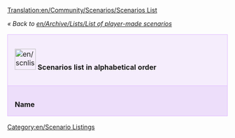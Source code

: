 [[Translation:en/Community/Scenarios/Scenarios List]]

''« Back to [[en/Archive/Lists/List of player-made scenarios]]''

{| cellspacing="3" class="mainpagetable" align="center" width="100%"
|- valign="top" 
|colspan="11" style="font-size: 100%; BACKGROUND-COLOR: #F5EDFC; border: 1px solid #E1BBFF; margin: 0; padding: 1em; text-align: left; width:14%"|[[File:en/scnlist-alphabetical.png|48px]] <font size="3">'''Scenarios list in alphabetical order'''</font>
|-
|style="font-size: 100%; BACKGROUND-COLOR: #EDDEFA; border: 1px solid #E1BBFF; margin: 0; padding: 1em 1em 0em 1em; text-align: left;"|'''Name'''
|style="font-size: 100%; BACKGROUND-COLOR: #EDDEFA; border: 1px solid #E1BBFF; margin: 0; padding: 1em 1em 0em 1em; text-align: left;"|'''Description'''
|style="font-size: 100%; BACKGROUND-COLOR: #EDDEFA; border: 1px solid #E1BBFF; margin: 0; padding: 1em 1em 0em 1em; text-align: left;"|'''Difficulty'''
|style="font-size: 100%; BACKGROUND-COLOR: #EDDEFA; border: 1px solid #E1BBFF; margin: 0; padding: 1em 1em 0em 1em; text-align: left;"|'''Setting'''
|style="font-size: 100%; BACKGROUND-COLOR: #EDDEFA; border: 1px solid #E1BBFF; margin: 0; padding: 1em 1em 0em 1em; text-align: left;"|'''Size'''
|style="font-size: 100%; BACKGROUND-COLOR: #EDDEFA; border: 1px solid #E1BBFF; margin: 0; padding: 1em 1em 0em 1em; text-align: left;"|'''Relief'''
|style="font-size: 100%; BACKGROUND-COLOR: #EDDEFA; border: 1px solid #E1BBFF; margin: 0; padding: 1em 1em 0em 1em; text-align: left;"|'''Towns'''
|style="font-size: 100%; BACKGROUND-COLOR: #EDDEFA; border: 1px solid #E1BBFF; margin: 0; padding: 1em 1em 0em 1em; text-align: left;"|'''Industries'''
|style="font-size: 100%; BACKGROUND-COLOR: #EDDEFA; border: 1px solid #E1BBFF; margin: 0; padding: 1em 1em 0em 1em; text-align: left;"|'''Based on Real World'''
|style="font-size: 100%; BACKGROUND-COLOR: #EDDEFA; border: 1px solid #E1BBFF; margin: 0; padding: 1em 1em 0em 1em; text-align: left;"|'''OpenTTD Version'''
|style="font-size: 100%; BACKGROUND-COLOR: #EDDEFA; border: 1px solid #E1BBFF; margin: 0; padding: 1em 1em 0em 1em; text-align: left;"|'''Author'''

{{en/ScenariosListRow|name=[[en/Community/Scenarios/(Don't) Hurt Your Eyes ;-)|(Don't) Hurt Your Eyes ;-)]]
|description=A toyland map made with the original TTD
|difficulty=[[en/Archive/Lists/Scenario by Difficulty - Normal|Normal]]
|setting=[[en/Archive/Lists/Scenario by Setting - Toyland|Toyland]]
|size=[[en/Archive/Lists/Scenarios by Size 256x256|256x256]]
|relief=[[en/Archive/Lists/Flat Scenarios|Flat]]
|towns=Normal 
|industries=[[en/Archive/Lists/Scenarios by Quantity of Industries - Normal|Normal]]
|realworld=no 
|version=any
|author=[[en/Sleepie|Sleepie]] 
}}

{{en/ScenariosListRow|name=[[en/Community/Scenarios/A Mars Odyssey|A Mars Odyssey v0.5]]
|description=
|difficulty=[[en/Archive/Lists/Scenario by Difficulty - Easy|Easy]]
|setting=[[en/Archive/Lists/Scenario by Setting - Special|Special (Mars)]]
|size=[[en/Archive/Lists/Scenarios by Size 256x256|256x256]]
|relief=[[en/Archive/Lists/Flat Scenarios|Flat]]
|towns=Normal
|industries=[[en/Archive/Lists/Scenarios by Quantity of Industries - Normal|Normal]]
|realworld=no
|version=0.5.0
|author=Ominus
}}

{{en/ScenariosListRow|name=[[en/Community/Scenarios/Alexander to Karthoum|Alexander to Karthoum]]
|description=based on a heightmap for the [https://www.wikipedia.org/wiki/Nile Nile]
|difficulty=[[en/Archive/Lists/Scenario by Difficulty - Normal|Normal]]
|setting=[[en/Archive/Lists/Scenario by Setting - Sub-Tropical|Sub-Tropical]]
|size=[[en/Archive/Lists/Scenarios by Size 512x2048|512x2048]]
|relief=[[en/Archive/Lists/Flat Scenarios|Flat]]
|towns=Normal
|industries=[[en/Archive/Lists/Scenarios by Quantity of Industries - Normal|Normal]]
|realworld=[[en/Archive/Lists/Scenarios Based on Real World|The Nile from the delta to Karthoum]]
|version=0.5.0
|author=thebrightside
}}

{{en/ScenariosListRow|name=[[en/Community/Scenarios/Europe|CarstsEuropeScenario]]
|description=Europe based on NASA SRTM-Data
|difficulty=[[en/Archive/Lists/Scenario by Difficulty - Normal|Normal]]
|setting=[[en/Archive/Lists/Scenario by Setting - Temperate|Temperate]]
|size=[[en/Archive/Lists/Scenarios by Size 2048x2048|2048x2048]]
|relief=[[en/Archive/Lists/Mixed Relief Scenarios|Mixed]]
|towns=High
|industries=[[en/Archive/Lists/Scenarios by Quantity of Industries - High|High]]
|realworld=[[en/Archive/Lists/Scenarios Based on Real World|Europe]]
|version=0.5.0
|author=[[en/CARST|CARST]]
}}

{{en/ScenariosListRow|name=[[en/Community/Scenarios/CarstsMonsterScenario v3|CarstsMonsterScenario_v3]]
|description=Hundreds of cities and industries
|difficulty=[[en/Archive/Lists/Scenario by Difficulty - Easy|Easy]]
|setting=[[en/Archive/Lists/Scenario by Setting - Temperate|Temperate]]
|size=[[en/Archive/Lists/Scenarios by Size 2048x2048|2048x2048]]
|relief=[[en/Archive/Lists/Flat Scenarios|Flat]]
|towns=High
|industries=[[en/Archive/Lists/Scenarios by Quantity of Industries - High|High]]
|realworld=no
|version=0.5.0
|author=[[en/CARST|CARST]]
}}

{{en/ScenariosListRow|name=[[en/Community/Scenarios/CarstsTrainingScenario v3|CarstsTrainingScenario_v3]]
|description=Six-city training ground
|difficulty=[[en/Archive/Lists/Scenario by Difficulty - Easy|Easy]]
|setting=[[en/Archive/Lists/Scenario by Setting - Temperate|Temperate]]
|size=[[en/Archive/Lists/Scenarios by Size 256x256|256x256]]
|relief=[[en/Archive/Lists/Very Flat Scenarios|Very Flat]]
|towns=Low
|industries=[[en/Archive/Lists/Scenarios by Quantity of Industries - High|High]]
|realworld=no
|version=0.6.0
|author=[[en/CARST|CARST]]
}}

{{en/ScenariosListRow|name=[[en/Community/Scenarios/CarstsWorldScenario|CarstsWorldScenario]]
|description=Planet earth based on satellite-data
|difficulty=[[en/Archive/Lists/Scenario by Difficulty - Normal|Normal]]
|setting=[[en/Archive/Lists/Scenario by Setting - Temperate|Temperate]]
|size=[[en/Archive/Lists/Scenarios with greater Size than 2048x2048 or Size not listed|8192x4096]]
|relief=[[en/Archive/Lists/Mixed Relief Scenarios|Mixed]]
|towns=Normal
|industries=[[en/Archive/Lists/Scenarios by Quantity of Industries - Normal|Normal]]
|realworld=[[en/Archive/Lists/Scenarios Based on Real World|Earth]]
|version=0.6.0
|author=[[en/CARST|CARST]]
}}

{{en/ScenariosListRow|name=[[en/Community/Scenarios/Chatham Islands|Chatham Islands v0.5]]
|description=New Zealand's [https://www.wikipedia.org/wiki/Chatham_Islands Chatham Islands]
|difficulty=[[en/Archive/Lists/Scenario by Difficulty - Normal|Normal]]
|setting=[[en/Archive/Lists/Scenario by Setting - Sub-Tropical|Sub-Tropical]]
|size=[[en/Archive/Lists/Scenarios by Size 1024x1024|1024x1024]]
|relief=[[en/Archive/Lists/Hilly Scenarios|Hilly]]
|towns=High
|industries=[[en/Archive/Lists/Scenarios by Quantity of Industries - High|High]]
|realworld=[[en/Archive/Lists/Scenarios Based on Real World|Chatham Islands (Terrain only)]]
|version=0.5.0
|author=Ominus
}}

{{en/ScenariosListRow|name=[[en/Community/Scenarios/Climb up the Mountains|Climb up the Mountains]]
|description=Made with the original TTD
|difficulty=[[en/Archive/Lists/Scenario by Difficulty - Normal|Normal]]
|setting=[[en/Archive/Lists/Scenario by Setting - Sub-Arctic|Sub-Arctic]]
|size=[[en/Archive/Lists/Scenarios by Size 256x256|256x256]]
|relief=[[en/Archive/Lists/Mixed Relief Scenarios|Mixed]]
|towns=Normal
|industries=[[en/Archive/Lists/Scenarios by Quantity of Industries - Normal|Normal]]
|realworld=no
|version=any
|author=[[en/Sleepie|Sleepie]]
}}

{{en/ScenariosListRow|name=[[en/Community/Scenarios/Colorado|Colorado]]
|description=A scenario representing the US state of Colorado.
|difficulty=[[en/Archive/Lists/Scenario by Difficulty - Hard|Hard]]
|setting=[[en/Archive/Lists/Scenario by Setting - Sub-Tropical|Sub-Tropical]]
|size=[[en/Archive/Lists/Scenarios by Size 256x256|256x256]]
|relief=[[en/Archive/Lists/Mixed Relief Scenarios|Mixed]]
|towns=High
|industries=[[en/Archive/Lists/Scenarios by Quantity of Industries - Normal|Normal]]
|realworld=Yes
|version=1.10.0
|author=[[en/DonaldDuck|DonaldDuck]]
}}

{{en/ScenariosListRow|name=[[en/Community/Scenarios/Cuba|Cuba]]
|description=Real-life Cuba
|difficulty=[[en/Archive/Lists/Scenario by Difficulty - Normal|Normal]]
|setting=[[en/Archive/Lists/Scenario by Setting - Sub-Tropical|Sub-Tropical]]
|size=[[en/Archive/Lists/Scenarios by Size 1024x512|1024x512]]
|relief=[[en/Archive/Lists/Mixed Relief Scenarios|Mixed]]
|towns=Normal
|industries=[[en/Archive/Lists/Scenarios by Quantity of Industries - Normal|Normal]]
|realworld=Yes
|version=0.6.0
|author=[[en/pasisti|pasisti]]
}}

{{en/ScenariosListRow|name=[[en/Community/Scenarios/Dale of Scandy|Dale of Scandy]]
|description=A very nice sub-arctic map
|difficulty=[[en/Archive/Lists/Scenario by Difficulty - Normal|Normal]]
|setting=[[en/Archive/Lists/Scenario by Setting - Sub-Arctic|Sub-Arctic]]
|size=[[en/Archive/Lists/Scenarios by Size 256x256|256x256]]
|relief=[[en/Archive/Lists/Mountainous Scenarios|Mountainous]]
|towns=Normal
|industries=[[en/Archive/Lists/Scenarios by Quantity of Industries - High|High]]
|realworld=no
|version=0.4.5
|author=George
}}

{{en/ScenariosListRow|name=[[en/Community/Scenarios/Denmark|Denmark]]
|description=
|difficulty=[[en/Archive/Lists/Scenario by Difficulty - Normal|Normal]]
|setting=[[en/Archive/Lists/Scenario by Setting - Temperate|Temperate]]
|size=[[en/Archive/Lists/Scenarios by Size 1024x1024|1024x1024]]
|relief=[[en/Archive/Lists/Flat Scenarios|Flat]]
|towns=High
|industries=[[en/Archive/Lists/Scenarios by Quantity of Industries - Normal|Normal]]
|realworld=[[en/Archive/Lists/Scenarios Based on Real World|Denmark]]
|version=0.5.1-RC2
|author=Kristian Rasmussen
}}

{{en/ScenariosListRow|name=[[en/Community/Scenarios/Desert Tracking|Desert Tracking]]
|description=A long island, [...] a good place to practice building networks
|difficulty=[[en/Archive/Lists/Scenario by Difficulty - Normal|Normal]]
|setting=[[en/Archive/Lists/Scenario by Setting - Sub-Tropical|Sub-Tropical]]
|size=[[en/Archive/Lists/Scenarios by Size 256x512|256x512]]
|relief=[[en/Archive/Lists/Mixed Relief Scenarios|Mixed]]
|towns=Low (11)
|industries=[[en/Archive/Lists/Scenarios by Quantity of Industries - Normal|Normal]]
|realworld=no
|version=Nightly r10026
|author=Deep Blue
}}

{{en/ScenariosListRow|name=[[en/Community/Scenarios/Echo|Echo]]
|description=two main sub-tropical continents
|difficulty=[[en/Archive/Lists/Scenario by Difficulty - Normal|Normal]]
|setting=[[en/Archive/Lists/Scenario by Setting - Sub-Tropical|Sub-Tropical]]
|size=[[en/Archive/Lists/Scenarios by Size 256x256|256x256]]
|relief=[[en/Archive/Lists/Hilly Scenarios|Hilly]]
|towns=Normal
|industries=[[en/Archive/Lists/Scenarios by Quantity of Industries - Low|Low]]
|realworld=no
|version=0.4.5
|author=S. Morris (Jungle)
}}






{{en/ScenariosListRow|name=[[en/Community/Scenarios/Flevoland|Flevoland]]
|description=Flevoland is a province of the Netherlands and one of the famous polders. The dikes prevent the towns and cities from flooding. Accidentally removing a part of the dike, will really get things under water. The scenario starts at 1984, year of founding the town Zeewolde. (Youngest town of the Netherlands)
|difficulty=[[en/Archive/Lists/Scenario by Difficulty - Easy|Easy]]
|setting=[[en/Archive/Lists/Scenario by Setting - Temperate|Temperate]]
|size=[[en/Archive/Lists/Scenarios by Size 512x512|512x512]]
|relief=[[en/Archive/Lists/Very Flat Scenarios|Very Flat]]
|towns=Low
|industries=[[en/Archive/Lists/Scenarios by Quantity of Industries - Normal|Normal]]
|realworld=[[en/Archive/Lists/Scenarios Based on Real World|Flevoland]]
|version=0.6.3
|author=[[en/PSVSupporter|PSVSupporter]]
}}









{{en/ScenariosListRow|name=[[en/Community/Scenarios/Florida|Florida v0.1]]
|description=
|difficulty=[[en/Archive/Lists/Scenario by Difficulty - Easy|Easy]]
|setting=[[en/Archive/Lists/Scenario by Setting - Temperate|Temperate]]
|size=[[en/Archive/Lists/Scenarios by Size 512x512|512x512]]
|relief=[[en/Archive/Lists/Very Flat Scenarios|Very Flat]]
|towns=High
|industries=[[en/Archive/Lists/Scenarios by Quantity of Industries - Normal|Normal]]
|realworld=[[en/Archive/Lists/Scenarios Based on Real World|Florida]]
|version=0.5.0
|author=James Kirk aka Carskick
}}

{{en/ScenariosListRow|name=[[en/Community/Scenarios/Fractal Landscape|Fractal Landscape]][[File:en/Fractal Landscape ss1.png|128px]]
|description='''Fractal Landscape''' models the Mandelbrot set as a sea surrounded by cliffs and capes, with an island in the form of a Julia set and two lakes in the form of Sierpinski carpets!
|difficulty=[[en/Archive/Lists/Scenario by Difficulty - Easy|Easy]]
|setting=[[en/Archive/Lists/Scenario by Setting - Temperate|Temperate]]
|size=[[en/Archive/Lists/Scenarios by Size 512x512|512x512]]
|relief=[[en/Archive/Lists/Mixed Relief Scenarios|Mixed]]
|towns=Normal
|industries=[[en/Archive/Lists/Scenarios by Quantity of Industries - Normal|Normal]]
|realworld=no
|version=0.5.3
|author=CMG Lee
}}

{{en/ScenariosListRow|name=[[en/Community/Scenarios/Get Your Ships|Get Your Ships!]]
|description=
|difficulty=[[en/Archive/Lists/Scenario by Difficulty - Hard|Hard]]
|setting=[[en/Archive/Lists/Scenario by Setting - Temperate|Temperate]]
|size=[[en/Archive/Lists/Scenarios by Size 128x512|512x128]]
|relief=[[en/Archive/Lists/Mixed Relief Scenarios|Mixed]]
|towns=Low
|industries=[[en/Archive/Lists/Scenarios by Quantity of Industries - Low|Low]]
|realworld=no
|version=0.5.0
|author=[[en/ZxBiohazardZx|ZxBiohazardZx]]
}}

{{en/ScenariosListRow|name=[[en/Community/Scenarios/Iceland|Iceland]]
|description=orginal town names and landscape
|difficulty=[[en/Archive/Lists/Scenario by Difficulty - Normal|Normal]]
|setting=[[en/Archive/Lists/Scenario by Setting - Sub-Arctic|Sub-Arctic]]
|size=[[en/Archive/Lists/Scenarios by Size 512x512|512x512]]
|relief=[[en/Archive/Lists/Hilly Scenarios|Hilly]]
|towns=Low
|industries=[[en/Archive/Lists/Scenarios by Quantity of Industries - Low|Low]]
|realworld=[[en/Archive/Lists/Scenarios Based on Real World|Iceland]]
|version=0.5.0
|author=Knartz
}}

{{en/ScenariosListRow|name=[[en/Community/Scenarios/Islands|Islands]]
|description=included by default
|difficulty=[[en/Archive/Lists/Scenario by Difficulty - Normal|Normal]]
|setting=[[en/Archive/Lists/Scenario by Setting - Sub-Tropical|Sub-Tropical]]
|size=[[en/Archive/Lists/Scenarios by Size 128x128|128x128]]
|relief=[[en/Archive/Lists/Hilly Scenarios|Hilly]]
|towns=Normal
|industries=[[en/Archive/Lists/Scenarios by Quantity of Industries - Normal|Normal]]
|realworld=no
|version=0.4.5
|author=Zimri
}}

{{en/ScenariosListRow|name=[[en/Community/Scenarios/Italy|Italy Scenario v.035]]
|description=
|difficulty=[[en/Archive/Lists/Scenario by Difficulty - Easy|Easy]]
|setting=[[en/Archive/Lists/Scenario by Setting - Temperate|Temperate]]
|size=[[en/Archive/Lists/Scenarios by Size 2048x2048|2048x2048]]
|relief=[[en/Archive/Lists/Mixed Relief Scenarios|Mixed]]
|towns=High
|industries=[[en/Archive/Lists/Scenarios by Quantity of Industries - High|High]]
|realworld=[[en/Archive/Lists/Scenarios Based on Real World|Italy]]
|version=0.5.0-RC4
|author=Mikima
}}

{{en/ScenariosListRow|name=[[en/Community/Scenarios/Jamaica|Jamaica]]
|description=great potential to exploit the whole island
|difficulty=[[en/Archive/Lists/Scenario by Difficulty - Hard|Hard]]
|setting=[[en/Archive/Lists/Scenario by Setting - Sub-Tropical|Sub-Tropical]]
|size=[[en/Archive/Lists/Scenarios by Size 256x256|256x256]]
|relief=[[en/Archive/Lists/Flat Scenarios|Flat]]
|towns=Normal
|industries=[[en/Archive/Lists/Scenarios by Quantity of Industries - High|High]]
|realworld=[[en/Archive/Lists/Scenarios Based on Real World|Jamaica]]
|version=0.5.2
|author=Luukland
}}

{{en/ScenariosListRow|name=[[en/Community/Scenarios/Kloof|Kloof]]
|description=A map at the highest height level divided by a big canyon
|difficulty=[[en/Archive/Lists/Scenario by Difficulty - Easy|Easy]]
|setting=[[en/Archive/Lists/Scenario by Setting - Temperate|Temperate]]
|size=[[en/Archive/Lists/Scenarios by Size 512x512|512x512]]
|relief=[[en/Archive/Lists/Mixed Relief Scenarios|Mixed]]
|towns=High
|industries=[[en/Archive/Lists/Scenarios by Quantity of Industries - Normal|Normal]]
|realworld=no
|version=0.5.0
|author=thebrightside
}}

{{en/ScenariosListRow|name=[[en/Community/Scenarios/Kritschgau|Kritschgau]]
|description=A city of 310 000, made up of numerous districts interconnected with highways.
|difficulty=[[en/Archive/Lists/Scenario by Difficulty - Normal|Normal]]
|setting=[[en/Archive/Lists/Scenario by Setting - Temperate|Temperate]]
|size=[[en/Archive/Lists/Scenarios by Size 256x256|256x256]]
|relief=[[en/Archive/Lists/Flat Scenarios|Flat]]
|towns=High
|industries=None
|realworld=No
|version=[[en/nightly]] r14110 or newer
|author=[[en/Jupix|Jupix]]
}}

{{en/ScenariosListRow|name=[[en/Community/Scenarios/Lakes|Lakes]]
|description=A map made with the original TTD
|difficulty=[[en/Archive/Lists/Scenario by Difficulty - Normal|Normal]]
|setting=[[en/Archive/Lists/Scenario by Setting - Temperate|Temperate]]
|size=[[en/Archive/Lists/Scenarios by Size 256x256|256x256]]
|relief=[[en/Archive/Lists/Mixed Relief Scenarios|Mixed]]
|towns=Normal
|industries=[[en/Archive/Lists/Scenarios by Quantity of Industries - High|High]]
|realworld=no
|version=any
|author=[[en/Sleepie|Sleepie]]
}}

{{en/ScenariosListRow|name=[[en/Community/Scenarios/Land of Floods|Land of Floods v0.5]]
|description=
|difficulty=[[en/Archive/Lists/Scenario by Difficulty - Normal|Normal]]
|setting=[[en/Archive/Lists/Scenario by Setting - Temperate|Temperate]]
|size=[[en/Archive/Lists/Scenarios by Size 256x256|256x256]]
|relief=[[en/Archive/Lists/Very Flat Scenarios|Very Flat]]
|towns=Normal
|industries=[[en/Archive/Lists/Scenarios by Quantity of Industries - Normal|Normal]]
|realworld=no
|version=0.5.0
|author=Ominus
}}

{{en/ScenariosListRow|name=[[en/Community/Scenarios/Latvia|Latvia]]
|description= Map of Latvia and some of neighboring countries.
|difficulty=[[en/Archive/Lists/Scenario by Difficulty - Normal|Normal]]
|setting=[[en/Archive/Lists/Scenario by Setting - Temperate|Temperate]]
|size=[[en/Archive/Lists/Scenarios by Size 512x512|512x512]]
|relief=[[en/Archive/Lists/Mixed Relief Scenarios|Mixed]]
|towns=Normal
|industries=[[en/Archive/Lists/Scenarios by Quantity of Industries - Normal|Normal]]
|realworld=[[en/Archive/Lists/Scenarios Based on Real World|Latvia]]
|version=0.6.0 beta3
|author=Pendrokar
}}

{{en/ScenariosListRow|name=[[en/Community/Scenarios/Lithuania|Lithuania]]
|description= Map of Lithuania and some of neighboring countries.
|difficulty=[[en/Archive/Lists/Scenario by Difficulty - Normal|Normal]]
|setting=[[en/Archive/Lists/Scenario by Setting - Temperate|Temperate]]
|size=[[en/Archive/Lists/Scenarios by Size 512x512|512x512]]
|relief=[[en/Archive/Lists/Mixed Relief Scenarios|Mixed]]
|towns=Normal
|industries=[[en/Archive/Lists/Scenarios by Quantity of Industries - Normal|Normal]]
|realworld=[[en/Archive/Lists/Scenarios Based on Real World|Lithuania]]
|version=0.7.0
|author=carnifex, brisky
}}

{{en/ScenariosListRow|name=[[en/Community/Scenarios/Malta|Malta]]
|description=Malta, Gozo, Comino based on SRTM-3 Data
|difficulty=[[en/Archive/Lists/Scenario by Difficulty - Easy|Easy]]
|setting=[[en/Archive/Lists/Scenario by Setting - Sub-Tropical|Sub-Tropical]]
|size=[[en/Archive/Lists/Scenarios by Size 512x1024|512x1024]]
|relief=[[en/Archive/Lists/Hilly Scenarios|Hilly]]
|towns=Normal
|industries=[[en/Archive/Lists/Scenarios by Quantity of Industries - Normal|Normal]]
|realworld=[[en/Archive/Lists/Scenarios Based on Real World|Malta]]
|version=0.6.0-beta3
|author=[[en/Daisayah|Daisayah]]
}}

{{en/ScenariosListRow|name=[[en/Community/Scenarios/New Zealand North Island|New Zealand North Island]]
|description=The North Island
|difficulty=[[en/Archive/Lists/Scenario by Difficulty - Normal|Normal]]
|setting=[[en/Archive/Lists/Scenario by Setting - Temperate|Temperate]]
|size=[[en/Archive/Lists/Scenarios by Size 2048x2048|2048x2048]]
|relief=[[en/Archive/Lists/Mixed Relief Scenarios|Mixed]]
|towns=Low 
|industries=[[en/Archive/Lists/Scenarios by Quantity of Industries - Normal|Normal]]
|realworld=[[en/Archive/Lists/Scenarios Based on Real World|New Zealand]]
|version=0.6.1-RC1
|author=sootynz
}}

{{en/ScenariosListRow|name=[[en/Community/Scenarios/New Zealand South Island arctic|New Zealand South Island arctic]]
|description=The South Island
|difficulty=[[en/Archive/Lists/Scenario by Difficulty - Normal|Normal]]
|setting=[[en/Archive/Lists/Scenario by Setting - Sub-Arctic|Sub-Arctic]]
|size=[[en/Archive/Lists/Scenarios by Size 1024x1024|1024x1024]]
|relief=[[en/Archive/Lists/Mixed Relief Scenarios|Mixed]]
|towns=Normal 
|industries=[[en/Archive/Lists/Scenarios by Quantity of Industries - Normal|Normal]]
|realworld=[[en/Archive/Lists/Scenarios Based on Real World|New Zealand]]
|version=0.6.1-RC1
|author=sootynz
}}

{{en/ScenariosListRow|name=[[en/Community/Scenarios/Northumberland, England|Northumberland, England]]
|description=Representation of Northumberland
|difficulty=[[en/Archive/Lists/Scenario by Difficulty - Normal|Normal]]
|setting=[[en/Archive/Lists/Scenario by Setting - Temperate|Temperate]]
|size=[[en/Archive/Lists/Scenarios by Size 1024x512|1024x512]]
|relief=[[en/Archive/Lists/Mixed Relief Scenarios|Mixed]]
|towns=Low 
|industries=[[en/Archive/Lists/Scenarios by Quantity of Industries - Low|Low]]
|realworld=[[en/Archive/Lists/Scenarios Based on Real World|England]]
|version=0.6.3
|author=Pete Loud
}}

{{en/ScenariosListRow|name=[[en/Community/Scenarios/Snowy Highlands|Snowy Highlands v0.5]]
|description=
|difficulty=[[en/Archive/Lists/Scenario by Difficulty - Normal|Normal]]
|setting=[[en/Archive/Lists/Scenario by Setting - Sub-Arctic|Sub-Arctic]]
|size=[[en/Archive/Lists/Scenarios by Size 2048x2048|2048x2048]]
|relief=[[en/Archive/Lists/Hilly Scenarios|Hilly]]
|towns=Normal
|industries=[[en/Archive/Lists/Scenarios by Quantity of Industries - Normal|Normal]]
|realworld=no
|version=0.5.0-RC5
|author=[[en/Sleepie|Sleepie]]
}}

{{en/ScenariosListRow|name=[[en/Community/Scenarios/South West France|South West France]]
|description=Great South West of France
|difficulty=[[en/Archive/Lists/Scenario by Difficulty - Normal|Normal]]
|setting=[[en/Archive/Lists/Scenario by Setting - Temperate|Temperate]]
|size=[[en/Archive/Lists/Scenarios by Size 512x512|512x512]]
|relief=[[en/Archive/Lists/Mixed Relief Scenarios|Mixed]]
|towns=High
|industries=[[en/Archive/Lists/Scenarios by Quantity of Industries - Normal|Normal]]
|realworld=[[en/Archive/Lists/Scenarios Based on Real World|South West, France]]
|version=0.7.0
|author=[[en/Piccolo|Piccolo]]
}}

{{en/ScenariosListRow|name=[[en/Community/Scenarios/South Yorkshire|South Yorkshire]]
|description=Large scale map of South Yorkshire, England.
|difficulty=[[en/Archive/Lists/Scenario by Difficulty - Normal|Normal]]
|setting=[[en/Archive/Lists/Scenario by Setting - Temperate|Temperate]]
|size=[[en/Archive/Lists/Scenarios by Size 512x512|512x512]]
|relief=[[en/Archive/Lists/Mixed Relief Scenarios|Mixed]]
|towns=Normal 
|industries=[[en/Archive/Lists/Scenarios by Quantity of Industries - Normal|Normal]]
|realworld=[[en/Archive/Lists/Scenarios Based on Real World|South Yorkshire]]
|version=nightly after 14462
|author=sootynz
}}

{{en/ScenariosListRow|name=[[en/Community/Scenarios/Super Britania|Super Britania]]
|description=
|difficulty=[[en/Archive/Lists/Scenario by Difficulty - Normal|Normal]]
|setting=[[en/Archive/Lists/Scenario by Setting - Temperate|Temperate]]
|size=[[en/Archive/Lists/Scenarios by Size 256x256|256x256]]
|relief=[[en/Archive/Lists/Flat Scenarios|Flat]]
|towns=Normal
|industries=[[en/Archive/Lists/Scenarios by Quantity of Industries - Normal|Normal]]
|realworld=no
|version=0.4.5
|author=George
}}

{{en/ScenariosListRow|name=[[en/Community/Scenarios/The Barrens|The Barrens]]
|description=
|difficulty=[[en/Archive/Lists/Scenario by Difficulty - Normal|Normal]]
|setting=[[en/Archive/Lists/Scenario by Setting - Sub-Tropical|Sub-Tropical]]
|size=[[en/Archive/Lists/Scenarios by Size 512x512|512x512]]
|relief=[[en/Archive/Lists/Mixed Relief Scenarios|Mixed]]
|towns=Normal
|industries=[[en/Archive/Lists/Scenarios by Quantity of Industries - High|High]]
|realworld=no
|version=0.6.0-beta2
|author=[[en/Tirdun]]
}}

{{en/ScenariosListRow|name=[[en/Community/Scenarios/The Isles|The Isles v1.1]]
|description=
|difficulty=[[en/Archive/Lists/Scenario by Difficulty - Normal|Normal]]
|setting=[[en/Archive/Lists/Scenario by Setting - Sub-Tropical|Sub-Tropical]]
|size=[[en/Archive/Lists/Scenarios by Size 1024x1024|1024x1024]]
|relief=[[en/Archive/Lists/Flat Scenarios|Flat]]
|towns=High
|industries=[[en/Archive/Lists/Scenarios by Quantity of Industries - Normal|Normal]]
|realworld=no
|version=0.4.8
|author=thebrightside
}}

{{en/ScenariosListRow|name=[[en/Community/Scenarios/Toy Train|Toy Train]]
|description=
|difficulty=[[en/Archive/Lists/Scenario by Difficulty - Hard|Hard]]
|setting=[[en/Archive/Lists/Scenario by Setting - Toyland|Toyland]]
|size=[[en/Archive/Lists/Scenarios by Size 256x256|256x256]]
|relief=[[en/Archive/Lists/Mountainous Scenarios|Mountainous]]
|towns=Low
|industries=[[en/Archive/Lists/Scenarios by Quantity of Industries - Normal|Normal]]
|realworld=no
|version=0.4.5
|author=Purno
}}

{{en/ScenariosListRow|name=[[en/Community/Scenarios/Tropical River|Tropical River]]
|description=
|difficulty=[[en/Archive/Lists/Scenario by Difficulty - Normal|Normal]]
|setting=[[en/Archive/Lists/Scenario by Setting - Sub-Tropical|Sub-Tropical]]
|size=[[en/Archive/Lists/Scenarios by Size 128x1024|128x1024]]
|relief=[[en/Archive/Lists/Very Flat Scenarios|Very Flat]]
|towns=Normal
|industries=[[en/Archive/Lists/Scenarios by Quantity of Industries - Normal|Normal]]
|realworld=no
|version=0.4.8
|author=Viole Falushe
}}

{{en/ScenariosListRow|name=[[en/Community/Scenarios/United Kingdom|United Kingdom v1.0]]
|description=Based off height map data from NASA
|difficulty=[[en/Archive/Lists/Scenario by Difficulty - Easy|Easy]]
|setting=[[en/Archive/Lists/Scenario by Setting - Temperate|Temperate]]
|size=[[en/Archive/Lists/Scenarios by Size 2048x2048|2048x2048]]
|relief=[[en/Archive/Lists/Mixed Relief Scenarios|Mixed]]
|towns=Normal
|industries=[[en/Archive/Lists/Scenarios by Quantity of Industries - High|High]]
|realworld=[[en/Archive/Lists/Scenarios Based on Real World|United Kingdom]]
|version=0.5.0
|author=JonScaife
}}

{{en/ScenariosListRow|name=[[en/Community/Scenarios/Verdant Islands|Verdant Islands]]
|description=
|difficulty=[[en/Archive/Lists/Scenario by Difficulty - Normal|Normal]]
|setting=[[en/Archive/Lists/Scenario by Setting - Temperate|Temperate]]
|size=[[en/Archive/Lists/Scenarios by Size 256x256|256x256]]
|relief=[[en/Archive/Lists/Mountainous Scenarios|Mountainous]]
|towns=Normal
|industries=[[en/Archive/Lists/Scenarios by Quantity of Industries - High|High]]
|realworld=no
|version=0.6.0-beta2
|author=[[en/Tirdun]]
}}

{{en/ScenariosListRow|name=[[en/Community/Scenarios/Water and Mountains|Water and Mountains v1.0]]
|description=
|difficulty=[[en/Archive/Lists/Scenario by Difficulty - Normal|Normal]]
|setting=[[en/Archive/Lists/Scenario by Setting - Temperate|Temperate]]
|size=[[en/Archive/Lists/Scenarios by Size 512x512|512x512]]
|relief=[[en/Archive/Lists/Hilly Scenarios|Hilly]]
|towns=Low
|industries=[[en/Archive/Lists/Scenarios by Quantity of Industries - Low|Low]]
|realworld=no
|version=Nightly r8148 (0.6.x)
|author=[[en/Sleepie|Sleepie]]
}}

{{en/ScenariosListRow|name=[[en/Community/Scenarios/Whistler|Whistler]]
|minimap=Scenario_whistler.gif
|screenshot=Scenario_whistler2.gif
|description=Small, fun and easy map. Can you transport everything? Starts at 1.1.2008.
|difficulty=[[en/Archive/Lists/Scenario by Difficulty - Easy|Easy]]
|setting=[[en/Archive/Lists/Scenario by Setting - Sub-Arctic|Sub-Arctic]]
|size=[[en/Archive/Lists/Scenarios by Size 256x256|256x256]]
|relief=[[en/Archive/Lists/Mixed Relief Scenarios|Mixed]]
|towns=Normal
|industries=[[en/Archive/Lists/Scenarios by Quantity of Industries - Normal|Normal]]
|realworld=No
|version=0.6.3
|author=[[en/Priski|Priski]]
}}

|}

[[Category:en/Scenario Listings]]